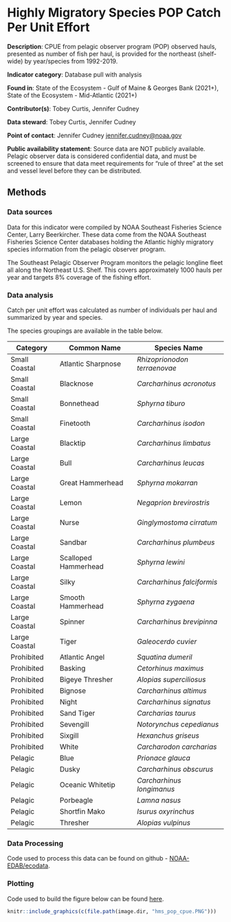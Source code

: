 # Highly Migratory Species POP Catch Per Unit Effort

**Description**: CPUE from pelagic observer program (POP) observed hauls, presented as number of fish per haul, is provided for the northeast (shelf-wide) by year/species from 1992-2019.

**Indicator category**: Database pull with analysis

**Found in**: State of the Ecosystem - Gulf of Maine & Georges Bank (2021+), State of the Ecosystem - Mid-Atlantic (2021+)

**Contributor(s)**: Tobey Curtis, Jennifer Cudney
  
**Data steward**:  Tobey Curtis, Jennifer Cudney
  
**Point of contact**:  Jennifer Cudney <jennifer.cudney@noaa.gov>
  
**Public availability statement**: Source data are NOT publicly available. Pelagic observer data is considered confidential data, and must be screened to ensure that data meet requirements for "rule of three" at the set and vessel level before they can be distributed. 


## Methods

### Data sources
Data for this indicator were compiled by NOAA Southeast Fisheries Science Center, Larry Beerkircher. These data come from the NOAA Southeast Fisheries Science Center databases holding the Atlantic highly migratory species information from the pelagic observer program. 

The Southeast Pelagic Observer Program monitors the pelagic longline fleet all along the Northeast U.S. Shelf. This covers approximately 1000 hauls per year and targets 8% coverage of the fishing effort. 


### Data analysis

Catch per unit effort was calculated as number of individuals per haul and summarized by year and species. 

The species groupings are available in the table below. 

| Category       | Common Name          | Species Name                 |
|----------------|----------------------|------------------------------|
| Small Coastal  | Atlantic Sharpnose   | *Rhizoprionodon terraenovae* |
| Small Coastal  | Blacknose            | *Carcharhinus acronotus*     |
| Small Coastal  | Bonnethead           | *Sphyrna tiburo*             |
| Small Coastal  | Finetooth            | *Carcharhinus isodon*        |
| Large Coastal  | Blacktip             | *Carcharhinus limbatus*      |  
| Large Coastal  | Bull                 | *Carcharhinus leucas*        |
| Large Coastal  | Great Hammerhead     | *Sphyrna mokarran*           |
| Large Coastal  | Lemon                | *Negaprion brevirostris*     |
| Large Coastal  | Nurse                | *Ginglymostoma cirratum*     |
| Large Coastal  | Sandbar              | *Carcharhinus plumbeus*      |
| Large Coastal  | Scalloped Hammerhead | *Sphyrna lewini*             |
| Large Coastal  | Silky                | *Carcharhinus falciformis*   |
| Large Coastal  | Smooth Hammerhead    | *Sphyrna zygaena*            | 
| Large Coastal  | Spinner              | *Carcharhinus brevipinna*    |
| Large Coastal  | Tiger                | *Galeocerdo cuvier*          |
| Prohibited     | Atlantic Angel       | *Squatina dumeril*           |
| Prohibited     | Basking              | *Cetorhinus maximus*         |
| Prohibited     | Bigeye Thresher      | *Alopias superciliosus*      |
| Prohibited     | Bignose              | *Carcharhinus altimus*       |
| Prohibited     | Night                | *Carcharhinus signatus*      |
| Prohibited     | Sand Tiger           | *Carcharias taurus*          |
| Prohibited     | Sevengill            | *Notorynchus cepedianus*     |
| Prohibited     | Sixgill              | *Hexanchus griseus*          |
| Prohibited     | White                | *Carcharodon carcharias*     |
| Pelagic        | Blue                 | *Prionace glauca*            |
| Pelagic        | Dusky                | *Carcharhinus obscurus*      |
| Pelagic        | Oceanic Whitetip     | *Carcharhinus longimanus*    |
| Pelagic        | Porbeagle            | *Lamna nasus*                |
| Pelagic        | Shortfin Mako        | *Isurus oxyrinchus*          |
| Pelagic        | Thresher             | *Alopias vulpinus*           |

### Data Processing 
Code used to process this data can be found on github - [NOAA-EDAB/ecodata](https://github.com/NOAA-EDAB/ecodata/blob/master/data-raw/get_hms_cpue.R).

### Plotting

Code used to build the figure below can be found [here](https://github.com/NOAA-EDAB/ecodata/blob/master/chunk-scripts/macrofauna_MAB.Rmd-hms-cpue-sharks.R).

```r

knitr::include_graphics(c(file.path(image.dir, "hms_pop_cpue.PNG")))

```
